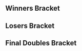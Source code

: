 {{DISPLAYTITLE:Smash Down South 5: ''Melee'' Doubles Bracket}}{{SetGame|melee}}
{{tabs static
|name1=Overview
|link1=Smash Down South/5/Melee
|name2=Singles Bracket
|link2=Smash Down South/5/Melee/Singles Bracket
|name3=Doubles Bracket
|link3=Smash Down South/5/Melee/Doubles Bracket
|This=3
}}<!-- Generated with http://tournament-nub.rhcloud.com/toliquipediadoubles name=SDS5MD -->

==Winners Bracket==
{{32DEDoublesWBracketA
|r1m1t1p1=Fuzzy  |r1m1t1p1flag=
|r1m1t1p2= Jolteon |r1m1t1p2flag= |r1m1t1score=W
|r1m1t2p1=Bye |r1m1t2p1flag=
|r1m1t2p2=Bye |r1m1t2p2flag= |r1m1t2score=-
|r1m1win=1


|r1m2t1p1=Blue  |r1m2t1p1flag=
|r1m2t1p2= SHIP |r1m2t1p2flag= |r1m2t1score=
|r1m2t2p1=Frenzy  |r1m2t2p1flag=
|r1m2t2p2= Spongebot |r1m2t2p2flag= |r1m2t2score={{win}}
|r1m2win=2


|r1m3t1p1=Mr_Hero  |r1m3t1p1flag=
|r1m3t1p2= JoMo |r1m3t1p2flag= |r1m3t1score=W
|r1m3t2p1=Bye |r1m3t2p1flag=
|r1m3t2p2=Bye |r1m3t2p2flag= |r1m3t2score=-
|r1m3win=1


|r1m4t1p1=Calzum  |r1m4t1p1flag=
|r1m4t1p2= Kone |r1m4t1p2flag= |r1m4t1score=W
|r1m4t2p1=Bye |r1m4t2p1flag=
|r1m4t2p2=Bye |r1m4t2p2flag= |r1m4t2score=-
|r1m4win=1


|r1m5t1p1=R23  |r1m5t1p1flag=
|r1m5t1p2= X1 |r1m5t1p2flag= |r1m5t1score=W
|r1m5t2p1=Bye |r1m5t2p1flag=
|r1m5t2p2=Bye |r1m5t2p2flag= |r1m5t2score=-
|r1m5win=1


|r1m6t1p1=Manyula  |r1m6t1p1flag=
|r1m6t1p2= ShadowmanX5 |r1m6t1p2flag= |r1m6t1score={{win}}
|r1m6t2p1=Sleeps  |r1m6t2p1flag=
|r1m6t2p2= Hylian Reaper |r1m6t2p2flag= |r1m6t2score=
|r1m6win=1


|r1m7t1p1=JJL  |r1m7t1p1flag=
|r1m7t1p2= BrTarolg |r1m7t1p2flag= |r1m7t1score=W
|r1m7t2p1=Bye |r1m7t2p1flag=
|r1m7t2p2=Bye |r1m7t2p2flag= |r1m7t2score=-
|r1m7win=1


|r1m8t1p1=g00fballz  |r1m8t1p1flag=
|r1m8t1p2= Gijn |r1m8t1p2flag= |r1m8t1score=W
|r1m8t2p1=Bye |r1m8t2p1flag=
|r1m8t2p2=Bye |r1m8t2p2flag= |r1m8t2score=-
|r1m8win=1


|r1m9t1p1=Prof  |r1m9t1p1flag=
|r1m9t1p2= AyyDee |r1m9t1p2flag= |r1m9t1score=W
|r1m9t2p1=Bye |r1m9t2p1flag=
|r1m9t2p2=Bye |r1m9t2p2flag= |r1m9t2score=-
|r1m9win=1


|r1m10t1p1=Habadab  |r1m10t1p1flag=
|r1m10t1p2= 2SpyC |r1m10t1p2flag= |r1m10t1score=
|r1m10t2p1=Millz  |r1m10t2p1flag=
|r1m10t2p2= Chain |r1m10t2p2flag= |r1m10t2score={{win}}
|r1m10win=2


|r1m11t1p1=That Guy  |r1m11t1p1flag=
|r1m11t1p2= Inertia |r1m11t1p2flag= |r1m11t1score=W
|r1m11t2p1=Bye |r1m11t2p1flag=
|r1m11t2p2=Bye |r1m11t2p2flag= |r1m11t2score=-
|r1m11win=1


|r1m12t1p1=Biss  |r1m12t1p1flag=
|r1m12t1p2= Umpa |r1m12t1p2flag= |r1m12t1score=W
|r1m12t2p1=Bye |r1m12t2p1flag=
|r1m12t2p2=Bye |r1m12t2p2flag= |r1m12t2score=-
|r1m12win=1


|r1m13t1p1=Monty  |r1m13t1p1flag=
|r1m13t1p2= Mitsu |r1m13t1p2flag= |r1m13t1score=W
|r1m13t2p1=Bye |r1m13t2p1flag=
|r1m13t2p2=Bye |r1m13t2p2flag= |r1m13t2score=-
|r1m13win=1


|r1m14t1p1=Skele  |r1m14t1p1flag=
|r1m14t1p2= Pyro |r1m14t1p2flag= |r1m14t1score=
|r1m14t2p1=BloodBowler  |r1m14t2p1flag=
|r1m14t2p2= Cira |r1m14t2p2flag= |r1m14t2score={{win}}
|r1m14win=2


|r1m15t1p1=j3ly  |r1m15t1p1flag=
|r1m15t1p2= Unreal |r1m15t1p2flag= |r1m15t1score=W
|r1m15t2p1=Bye |r1m15t2p1flag=
|r1m15t2p2=Bye |r1m15t2p2flag= |r1m15t2score=-
|r1m15win=1


|r1m16t1p1=Meamking  |r1m16t1p1flag=
|r1m16t1p2= Chube |r1m16t1p2flag= |r1m16t1score=W
|r1m16t2p1=Bye |r1m16t2p1flag=
|r1m16t2p2=Bye |r1m16t2p2flag= |r1m16t2score=-
|r1m16win=1


|r2m1t1p1=Fuzzy  |r2m1t1p1flag=
|r2m1t1p2= Jolteon |r2m1t1p2flag= |r2m1t1score={{win}}
|r2m1t2p1=Frenzy  |r2m1t2p1flag=
|r2m1t2p2= Spongebot |r2m1t2p2flag= |r2m1t2score=
|r2m1win=1


|r2m2t1p1=Mr_Hero  |r2m2t1p1flag=
|r2m2t1p2= JoMo |r2m2t1p2flag= |r2m2t1score={{win}}
|r2m2t2p1=Calzum  |r2m2t2p1flag=
|r2m2t2p2= Kone |r2m2t2p2flag= |r2m2t2score=
|r2m2win=1


|r2m3t1p1=R23  |r2m3t1p1flag=
|r2m3t1p2= X1 |r2m3t1p2flag= |r2m3t1score={{win}}
|r2m3t2p1=Manyula  |r2m3t2p1flag=
|r2m3t2p2= ShadowmanX5 |r2m3t2p2flag= |r2m3t2score=
|r2m3win=1


|r2m4t1p1=JJL  |r2m4t1p1flag=
|r2m4t1p2= BrTarolg |r2m4t1p2flag= |r2m4t1score={{win}}
|r2m4t2p1=g00fballz  |r2m4t2p1flag=
|r2m4t2p2= Gijn |r2m4t2p2flag= |r2m4t2score=
|r2m4win=1


|r2m5t1p1=Prof  |r2m5t1p1flag=
|r2m5t1p2= AyyDee |r2m5t1p2flag= |r2m5t1score={{win}}
|r2m5t2p1=Millz  |r2m5t2p1flag=
|r2m5t2p2= Chain |r2m5t2p2flag= |r2m5t2score=
|r2m5win=1


|r2m6t1p1=That Guy  |r2m6t1p1flag=
|r2m6t1p2= Inertia |r2m6t1p2flag= |r2m6t1score=
|r2m6t2p1=Biss  |r2m6t2p1flag=
|r2m6t2p2= Umpa |r2m6t2p2flag= |r2m6t2score={{win}}
|r2m6win=2


|r2m7t1p1=Monty  |r2m7t1p1flag=
|r2m7t1p2= Mitsu |r2m7t1p2flag= |r2m7t1score=
|r2m7t2p1=BloodBowler  |r2m7t2p1flag=
|r2m7t2p2= Cira |r2m7t2p2flag= |r2m7t2score={{win}}
|r2m7win=2


|r2m8t1p1=j3ly  |r2m8t1p1flag=
|r2m8t1p2= Unreal |r2m8t1p2flag= |r2m8t1score={{win}}
|r2m8t2p1=Meamking  |r2m8t2p1flag=
|r2m8t2p2= Chube |r2m8t2p2flag= |r2m8t2score=
|r2m8win=1


|r3m1t1p1=Fuzzy  |r3m1t1p1flag=
|r3m1t1p2= Jolteon |r3m1t1p2flag= |r3m1t1score={{win}}
|r3m1t2p1=Mr_Hero  |r3m1t2p1flag=
|r3m1t2p2= JoMo |r3m1t2p2flag= |r3m1t2score=
|r3m1win=1


|r3m2t1p1=R23  |r3m2t1p1flag=
|r3m2t1p2= X1 |r3m2t1p2flag= |r3m2t1score={{win}}
|r3m2t2p1=JJL  |r3m2t2p1flag=
|r3m2t2p2= BrTarolg |r3m2t2p2flag= |r3m2t2score=
|r3m2win=1


|r3m3t1p1=Prof  |r3m3t1p1flag=
|r3m3t1p2= AyyDee |r3m3t1p2flag= |r3m3t1score={{win}}
|r3m3t2p1=Biss  |r3m3t2p1flag=
|r3m3t2p2= Umpa |r3m3t2p2flag= |r3m3t2score=
|r3m3win=1


|r3m4t1p1=BloodBowler  |r3m4t1p1flag=
|r3m4t1p2= Cira |r3m4t1p2flag= |r3m4t1score=
|r3m4t2p1=j3ly  |r3m4t2p1flag=
|r3m4t2p2= Unreal |r3m4t2p2flag= |r3m4t2score={{win}}
|r3m4win=2


|r4m1t1p1=Fuzzy  |r4m1t1p1flag=
|r4m1t1p2= Jolteon |r4m1t1p2flag= |r4m1t1score={{win}}
|r4m1t2p1=R23  |r4m1t2p1flag=
|r4m1t2p2= X1 |r4m1t2p2flag= |r4m1t2score=
|r4m1win=1


|r4m2t1p1=Prof  |r4m2t1p1flag=
|r4m2t1p2= AyyDee |r4m2t1p2flag= |r4m2t1score={{win}}
|r4m2t2p1=j3ly  |r4m2t2p1flag=
|r4m2t2p2= Unreal |r4m2t2p2flag= |r4m2t2score=
|r4m2win=1

}}

==Losers Bracket==
{{32DEDoublesLBracketA
|l1m1t1p1=Bye |l1m1t1p1flag=
|l1m1t1p2=Bye |l1m1t1p2flag= |l1m1t1score=-
|l1m1t2p1=Blue  |l1m1t2p1flag=
|l1m1t2p2= SHIP |l1m1t2p2flag= |l1m1t2score=W
|l1m1win=2


|l1m2t1p1=Bye |l1m2t1p1flag=
|l1m2t1p2=Bye |l1m2t1p2flag= |l1m2t1score=-
|l1m2t2p1=Bye |l1m2t2p1flag=
|l1m2t2p2=Bye |l1m2t2p2flag= |l1m2t2score=W
|l1m2win=


|l1m3t1p1=Bye |l1m3t1p1flag=
|l1m3t1p2=Bye |l1m3t1p2flag= |l1m3t1score=-
|l1m3t2p1=Sleeps  |l1m3t2p1flag=
|l1m3t2p2= Hylian Reaper |l1m3t2p2flag= |l1m3t2score=W
|l1m3win=2


|l1m4t1p1=Bye |l1m4t1p1flag=
|l1m4t1p2=Bye |l1m4t1p2flag= |l1m4t1score=-
|l1m4t2p1=Bye |l1m4t2p1flag=
|l1m4t2p2=Bye |l1m4t2p2flag= |l1m4t2score=W
|l1m4win=


|l1m5t1p1=Bye |l1m5t1p1flag=
|l1m5t1p2=Bye |l1m5t1p2flag= |l1m5t1score=-
|l1m5t2p1=Habadab  |l1m5t2p1flag=
|l1m5t2p2= 2SpyC |l1m5t2p2flag= |l1m5t2score=W
|l1m5win=2


|l1m6t1p1=Bye |l1m6t1p1flag=
|l1m6t1p2=Bye |l1m6t1p2flag= |l1m6t1score=-
|l1m6t2p1=Bye |l1m6t2p1flag=
|l1m6t2p2=Bye |l1m6t2p2flag= |l1m6t2score=W
|l1m6win=


|l1m7t1p1=Bye |l1m7t1p1flag=
|l1m7t1p2=Bye |l1m7t1p2flag= |l1m7t1score=-
|l1m7t2p1=Skele  |l1m7t2p1flag=
|l1m7t2p2= Pyro |l1m7t2p2flag= |l1m7t2score=W
|l1m7win=2


|l1m8t1p1=Bye |l1m8t1p1flag=
|l1m8t1p2=Bye |l1m8t1p2flag= |l1m8t1score=-
|l1m8t2p1=Bye |l1m8t2p1flag=
|l1m8t2p2=Bye |l1m8t2p2flag= |l1m8t2score=W
|l1m8win=


|l2m1t1p1=Meamking  |l2m1t1p1flag=
|l2m1t1p2= Chube |l2m1t1p2flag= |l2m1t1score=
|l2m1t2p1=Blue  |l2m1t2p1flag=
|l2m1t2p2= SHIP |l2m1t2p2flag= |l2m1t2score={{win}}
|l2m1win=2


|l2m2t1p1=Monty  |l2m2t1p1flag=
|l2m2t1p2= Mitsu |l2m2t1p2flag= |l2m2t1score=W
|l2m2t2p1=Bye |l2m2t2p1flag=
|l2m2t2p2=Bye |l2m2t2p2flag= |l2m2t2score=-
|l2m2win=1


|l2m3t1p1=That Guy  |l2m3t1p1flag=
|l2m3t1p2= Inertia |l2m3t1p2flag= |l2m3t1score={{win}}
|l2m3t2p1=Sleeps  |l2m3t2p1flag=
|l2m3t2p2= Hylian Reaper |l2m3t2p2flag= |l2m3t2score=
|l2m3win=1


|l2m4t1p1=Millz  |l2m4t1p1flag=
|l2m4t1p2= Chain |l2m4t1p2flag= |l2m4t1score=W
|l2m4t2p1=Bye |l2m4t2p1flag=
|l2m4t2p2=Bye |l2m4t2p2flag= |l2m4t2score=-
|l2m4win=1


|l2m5t1p1=g00fballz  |l2m5t1p1flag=
|l2m5t1p2= Gijn |l2m5t1p2flag= |l2m5t1score={{win}}
|l2m5t2p1=Habadab  |l2m5t2p1flag=
|l2m5t2p2= 2SpyC |l2m5t2p2flag= |l2m5t2score=
|l2m5win=1


|l2m6t1p1=Manyula  |l2m6t1p1flag=
|l2m6t1p2= ShadowmanX5 |l2m6t1p2flag= |l2m6t1score=W
|l2m6t2p1=Bye |l2m6t2p1flag=
|l2m6t2p2=Bye |l2m6t2p2flag= |l2m6t2score=-
|l2m6win=1


|l2m7t1p1=Calzum  |l2m7t1p1flag=
|l2m7t1p2= Kone |l2m7t1p2flag= |l2m7t1score={{win}}
|l2m7t2p1=Skele  |l2m7t2p1flag=
|l2m7t2p2= Pyro |l2m7t2p2flag= |l2m7t2score=
|l2m7win=1


|l2m8t1p1=Frenzy  |l2m8t1p1flag=
|l2m8t1p2= Spongebot |l2m8t1p2flag= |l2m8t1score=W
|l2m8t2p1=Bye |l2m8t2p1flag=
|l2m8t2p2=Bye |l2m8t2p2flag= |l2m8t2score=-
|l2m8win=1


|l3m1t1p1=Monty  |l3m1t1p1flag=
|l3m1t1p2= Mitsu |l3m1t1p2flag= |l3m1t1score=
|l3m1t2p1=Blue  |l3m1t2p1flag=
|l3m1t2p2= SHIP |l3m1t2p2flag= |l3m1t2score={{win}}
|l3m1win=2


|l3m2t1p1=Millz  |l3m2t1p1flag=
|l3m2t1p2= Chain |l3m2t1p2flag= |l3m2t1score=
|l3m2t2p1=That Guy  |l3m2t2p1flag=
|l3m2t2p2= Inertia |l3m2t2p2flag= |l3m2t2score={{win}}
|l3m2win=2


|l3m3t1p1=Manyula  |l3m3t1p1flag=
|l3m3t1p2= ShadowmanX5 |l3m3t1p2flag= |l3m3t1score={{win}}
|l3m3t2p1=g00fballz  |l3m3t2p1flag=
|l3m3t2p2= Gijn |l3m3t2p2flag= |l3m3t2score=
|l3m3win=1


|l3m4t1p1=Frenzy  |l3m4t1p1flag=
|l3m4t1p2= Spongebot |l3m4t1p2flag= |l3m4t1score=
|l3m4t2p1=Calzum  |l3m4t2p1flag=
|l3m4t2p2= Kone |l3m4t2p2flag= |l3m4t2score={{win}}
|l3m4win=2


|l4m1t1p1=JJL  |l4m1t1p1flag=
|l4m1t1p2= BrTarolg |l4m1t1p2flag= |l4m1t1score={{win}}
|l4m1t2p1=Blue  |l4m1t2p1flag=
|l4m1t2p2= SHIP |l4m1t2p2flag= |l4m1t2score=
|l4m1win=1


|l4m2t1p1=Mr_Hero  |l4m2t1p1flag=
|l4m2t1p2= JoMo |l4m2t1p2flag= |l4m2t1score={{win}}
|l4m2t2p1=That Guy  |l4m2t2p1flag=
|l4m2t2p2= Inertia |l4m2t2p2flag= |l4m2t2score=
|l4m2win=1


|l4m3t1p1=BloodBowler  |l4m3t1p1flag=
|l4m3t1p2= Cira |l4m3t1p2flag= |l4m3t1score=
|l4m3t2p1=Manyula  |l4m3t2p1flag=
|l4m3t2p2= ShadowmanX5 |l4m3t2p2flag= |l4m3t2score={{win}}
|l4m3win=2


|l4m4t1p1=Biss  |l4m4t1p1flag=
|l4m4t1p2= Umpa |l4m4t1p2flag= |l4m4t1score={{win}}
|l4m4t2p1=Calzum  |l4m4t2p1flag=
|l4m4t2p2= Kone |l4m4t2p2flag= |l4m4t2score=
|l4m4win=1


|l5m1t1p1=JJL  |l5m1t1p1flag=
|l5m1t1p2= BrTarolg |l5m1t1p2flag= |l5m1t1score={{win}}
|l5m1t2p1=Mr_Hero  |l5m1t2p1flag=
|l5m1t2p2= JoMo |l5m1t2p2flag= |l5m1t2score=
|l5m1win=1


|l5m2t1p1=Manyula  |l5m2t1p1flag=
|l5m2t1p2= ShadowmanX5 |l5m2t1p2flag= |l5m2t1score=
|l5m2t2p1=Biss  |l5m2t2p1flag=
|l5m2t2p2= Umpa |l5m2t2p2flag= |l5m2t2score={{win}}
|l5m2win=2


|l6m1t1p1=j3ly  |l6m1t1p1flag=
|l6m1t1p2= Unreal |l6m1t1p2flag= |l6m1t1score=
|l6m1t2p1=JJL  |l6m1t2p1flag=
|l6m1t2p2= BrTarolg |l6m1t2p2flag= |l6m1t2score={{win}}
|l6m1win=2


|l6m2t1p1=R23  |l6m2t1p1flag=
|l6m2t1p2= X1 |l6m2t1p2flag= |l6m2t1score={{win}}
|l6m2t2p1=Biss  |l6m2t2p1flag=
|l6m2t2p2= Umpa |l6m2t2p2flag= |l6m2t2score=
|l6m2win=1

}}
<onlyinclude>
==Final Doubles Bracket==
{{DEFinalDoublesBracket
<!-- FROM WINNERS -->
|r1m1t1p1=Fuzzyness  |r1m1t1p1flag=gb
|r1m1t1p2= Jolteon |r1m1t1p2flag=gb |r1m1t1score={{win}}
|r1m1t2p1=Professor Pro  |r1m1t2p1flag=gb
|r1m1t2p2= AyyDee |r1m1t2p2flag=|r1m1t2score=
|r1m1win=1


<!-- FROM LOSERS -->
|l1m1t1p1=JJLinyard  |l1m1t1p1flag=gb
|l1m1t1p2= BrTarolg |l1m1t1p2flag=gb |l1m1t1score=
|l1m1t2p1=R23  |l1m1t2p1flag=gb
|l1m1t2p2= X1 |l1m1t2p2flag=gb |l1m1t2score={{win}}
|l1m1win=2


<!-- LOSERS FINALS -->
|r2m1t1p1=Professor Pro  |r2m1t1p1flag=gb
|r2m1t1p2= AyyDee |r2m1t1p2flag= |r2m1t1score={{win}}
|r2m1t2p1=R23  |r2m1t2p1flag=gb
|r2m1t2p2= X1 |r2m1t2p2flag=gb |r2m1t2score=
|r2m1win=1


<!-- GRAND FINALS -->
|r3m1t1p1=Fuzzyness  |r3m1t1p1flag=gb
|r3m1t1p2= Jolteon |r3m1t1p2flag=gb |r3m1t1score={{win}}
|r3m1t2p1=Professor Pro  |r3m1t2p1flag=gb
|r3m1t2p2= AyyDee |r3m1t2p2flag= |r3m1t2score=
|r3m1win=1

}}
</onlyinclude>

